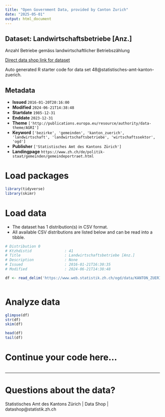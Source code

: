 ```yaml
---
title: "Open Government Data, provided by Canton Zurich"
date: "2025-05-01"
output: html_document
---
```


## Dataset: Landwirtschaftsbetriebe [Anz.]

Anzahl Betriebe gemäss landwirtschaftlicher Betriebszählung

[Direct data shop link for dataset](https://www.zh.ch/de/politik-staat/statistik-daten/datenkatalog.html#/datasets/48@statistisches-amt-kanton-zuerich)

Auto generated R starter code for data set 48@statistisches-amt-kanton-zuerich.

## Metadata

- **Issued** `2016-01-20T20:16:00`
- **Modified** `2024-06-21T14:38:48`
- **Startdate** `1985-12-31`
- **Enddate** `2023-12-31`
- **Theme** `['http://publications.europa.eu/resource/authority/data-theme/AGRI']`
- **Keyword** `['bezirke', 'gemeinden', 'kanton_zuerich', 'landwirtschaft', 'landwirtschaftsbetriebe', 'wirtschaftssektor', 'ogd']`
- **Publisher** `['Statistisches Amt des Kantons Zürich']`
- **Landingpage** `https://www.zh.ch/de/politik-staat/gemeinden/gemeindeportraet.html`


# Load packages

```r

library(tidyverse)
library(skimr)

```

# Load data

-   The dataset has 1 distribution(s) in CSV format.
-   All available CSV distributions are listed below and can be read into a tibble.

```r

# Distribution 0
# Ktzhdistid               : 41
# Title                    : Landwirtschaftsbetriebe [Anz.]
# Description              : None
# Issued                   : 2016-01-21T16:30:35
# Modified                 : 2024-06-21T14:38:48

df <- read_delim('https://www.web.statistik.zh.ch/ogd/data/KANTON_ZUERICH_265.csv')



```

# Analyze data

```r

glimpse(df)
str(df)
skim(df)

head(df)
tail(df)

```

# Continue your code here...

```r

```

------------------------------------------------------------------------

# Questions about the data?

Statistisches Amt des Kantons Zürich | Data Shop | datashop@statistik.zh.ch
